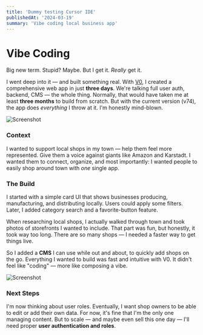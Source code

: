 ```yaml
---
title: 'Dummy testing Cursor IDE'
publishedAt: '2024-03-19'
summary: 'Vibe coding local business app'
---
```


# Vibe Coding

Big new term. Stupid? Maybe. But I get it. *Really* get it.

I went deep into it — and built something real. With [V0](https://v0.dev), I created a comprehensive web app in just **three days**. We're talking full user auth, backend, CMS — the whole thing. Normally, that would have taken me at least **three months** to build from scratch. But with the current version (v74), the app does *everything* I throw at it. I'm honestly mind-blown.

![Screenshot](https://i.imgur.com/nGHNwi9.png)

### Context

I wanted to support local shops in my town — help them feel more represented. Give them a voice against giants like Amazon and Karstadt. I wanted them to connect, organize, and most importantly: I wanted people to easily shop around town with *one* single app.

### The Build

I started with a simple card UI that shows businesses producing, manufacturing, and distributing locally. Users could apply some filters. Later, I added category search and a favorite-button feature.

When researching local shops, I actually walked through town and took photos of storefronts I wanted to include. That part was fun, but honestly, it took way too long. There are so many shops — I needed a faster way to get things live.

So I added a **CMS** I can use while out and about, to quickly add shops on the go. Everything I wanted to build was fast and intuitive with V0. It didn't feel like "coding" — more like composing a vibe.

![Screenshot](https://i.imgur.com/pVqsnnA.png)

### Next Steps

I'm now thinking about user roles. Eventually, I want shop owners to be able to edit or add their own data. For now, it's fine that I'm the only one managing content. But to scale — and maybe even sell this one day — I'll need proper **user authentication and roles**. 